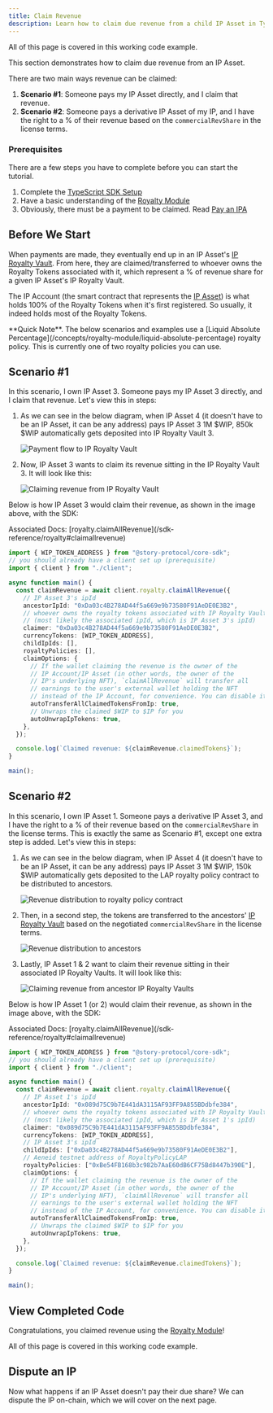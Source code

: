 ```yaml
---
title: Claim Revenue
description: Learn how to claim due revenue from a child IP Asset in TypeScript.
---
```


<CardGroup cols={1}>
  <Card
    title="Completed Code"
    href="https://github.com/storyprotocol/typescript-tutorial/blob/main/scripts/royalty/payRevenue.ts"
    icon="thumbs-up"
  >
    All of this page is covered in this working code example.
  </Card>
</CardGroup>

This section demonstrates how to claim due revenue from an IP Asset.

There are two main ways revenue can be claimed:

1. **Scenario #1**: Someone pays my IP Asset directly, and I claim that revenue.
2. **Scenario #2**: Someone pays a derivative IP Asset of my IP, and I have the right to a % of their revenue based on the `commercialRevShare` in the license terms.

### Prerequisites

There are a few steps you have to complete before you can start the tutorial.

1. Complete the [TypeScript SDK Setup](/developers/typescript-sdk/setup)
2. Have a basic understanding of the [Royalty Module](/concepts/royalty-module)
3. Obviously, there must be a payment to be claimed. Read [Pay an IPA](/developers/typescript-sdk/pay-ipa)

## Before We Start

When payments are made, they eventually end up in an IP Asset's [IP Royalty Vault](/concepts/royalty-module/ip-royalty-vault). From here, they are claimed/transferred to whoever owns the Royalty Tokens associated with it, which represent a % of revenue share for a given IP Asset's IP Royalty Vault.

The IP Account (the smart contract that represents the [IP Asset](/concepts/ip-asset)) is what holds 100% of the Royalty Tokens when it's first registered. So usually, it indeed holds most of the Royalty Tokens.

<Note>
**Quick Note**. The below scenarios and examples use a [Liquid Absolute Percentage](/concepts/royalty-module/liquid-absolute-percentage) royalty policy. This is currently one of two royalty policies you can use.

</Note>

## Scenario #1

In this scenario, I own IP Asset 3. Someone pays my IP Asset 3 directly, and I claim that revenue. Let's view this in steps:

1. As we can see in the below diagram, when IP Asset 4 (it doesn't have to be an IP Asset, it can be any address) pays IP Asset 3 1M \$WIP, 850k \$WIP automatically gets deposited into IP Royalty Vault 3.

   <Frame>
     <img
       src="/images/concepts/lap-1.png"
       alt="Payment flow to IP Royalty Vault"
     />
   </Frame>

2. Now, IP Asset 3 wants to claim its revenue sitting in the IP Royalty Vault 3. It will look like this:

   <Frame>
     <img
       src="/images/concepts/lap-3.png"
       alt="Claiming revenue from IP Royalty Vault"
     />
   </Frame>

Below is how IP Asset 3 would claim their revenue, as shown in the image above, with the SDK:

<Info>
  Associated Docs:
  [royalty.claimAllRevenue](/sdk-reference/royalty#claimallrevenue)
</Info>

```typescript main.ts
import { WIP_TOKEN_ADDRESS } from "@story-protocol/core-sdk";
// you should already have a client set up (prerequisite)
import { client } from "./client";

async function main() {
  const claimRevenue = await client.royalty.claimAllRevenue({
    // IP Asset 3's ipId
    ancestorIpId: "0xDa03c4B278AD44f5a669e9b73580F91AeDE0E3B2",
    // whoever owns the royalty tokens associated with IP Royalty Vault 3
    // (most likely the associated ipId, which is IP Asset 3's ipId)
    claimer: "0xDa03c4B278AD44f5a669e9b73580F91AeDE0E3B2",
    currencyTokens: [WIP_TOKEN_ADDRESS],
    childIpIds: [],
    royaltyPolicies: [],
    claimOptions: {
      // If the wallet claiming the revenue is the owner of the
      // IP Account/IP Asset (in other words, the owner of the
      // IP's underlying NFT), `claimAllRevenue` will transfer all
      // earnings to the user's external wallet holding the NFT
      // instead of the IP Account, for convenience. You can disable it here.
      autoTransferAllClaimedTokensFromIp: true,
      // Unwraps the claimed $WIP to $IP for you
      autoUnwrapIpTokens: true,
    },
  });

  console.log(`Claimed revenue: ${claimRevenue.claimedTokens}`);
}

main();
```

## Scenario #2

In this scenario, I own IP Asset 1. Someone pays a derivative IP Asset 3, and I have the right to a % of their revenue based on the `commercialRevShare` in the license terms. This is exactly the same as Scenario #1, except one extra step is added. Let's view this in steps:

1. As we can see in the below diagram, when IP Asset 4 (it doesn't have to be an IP Asset, it can be any address) pays IP Asset 3 1M \$WIP, 150k \$WIP automatically gets deposited to the LAP royalty policy contract to be distributed to ancestors.

   <Frame>
     <img
       src="/images/concepts/lap-1.png"
       alt="Revenue distribution to royalty policy contract"
     />
   </Frame>

2. Then, in a second step, the tokens are transferred to the ancestors' [IP Royalty Vault](/concepts/royalty-module/ip-royalty-vault) based on the negotiated `commercialRevShare` in the license terms.

   <Frame>
     <img
       src="/images/concepts/lap-2.png"
       alt="Revenue distribution to ancestors"
     />
   </Frame>

3. Lastly, IP Asset 1 & 2 want to claim their revenue sitting in their associated IP Royalty Vaults. It will look like this:

   <Frame>
     <img
       src="/images/concepts/lap-3.png"
       alt="Claiming revenue from ancestor IP Royalty Vaults"
     />
   </Frame>

Below is how IP Asset 1 (or 2) would claim their revenue, as shown in the image above, with the SDK:

<Info>
  Associated Docs:
  [royalty.claimAllRevenue](/sdk-reference/royalty#claimallrevenue)
</Info>

```typescript main.ts
import { WIP_TOKEN_ADDRESS } from "@story-protocol/core-sdk";
// you should already have a client set up (prerequisite)
import { client } from "./client";

async function main() {
  const claimRevenue = await client.royalty.claimAllRevenue({
    // IP Asset 1's ipId
    ancestorIpId: "0x089d75C9b7E441dA3115AF93FF9A855BDdbfe384",
    // whoever owns the royalty tokens associated with IP Royalty Vault 1
    // (most likely the associated ipId, which is IP Asset 1's ipId)
    claimer: "0x089d75C9b7E441dA3115AF93FF9A855BDdbfe384",
    currencyTokens: [WIP_TOKEN_ADDRESS],
    // IP Asset 3's ipId
    childIpIds: ["0xDa03c4B278AD44f5a669e9b73580F91AeDE0E3B2"],
    // Aeneid testnet address of RoyaltyPolicyLAP
    royaltyPolicies: ["0xBe54FB168b3c982b7AaE60dB6CF75Bd8447b390E"],
    claimOptions: {
      // If the wallet claiming the revenue is the owner of the
      // IP Account/IP Asset (in other words, the owner of the
      // IP's underlying NFT), `claimAllRevenue` will transfer all
      // earnings to the user's external wallet holding the NFT
      // instead of the IP Account, for convenience. You can disable it here.
      autoTransferAllClaimedTokensFromIp: true,
      // Unwraps the claimed $WIP to $IP for you
      autoUnwrapIpTokens: true,
    },
  });

  console.log(`Claimed revenue: ${claimRevenue.claimedTokens}`);
}

main();
```

## View Completed Code

Congratulations, you claimed revenue using the [Royalty Module](/concepts/royalty-module)!

<CardGroup cols={1}>
  <Card
    title="Completed Code"
    href="https://github.com/storyprotocol/typescript-tutorial/blob/main/scripts/royalty/payRevenue.ts"
    icon="thumbs-up"
  >
    All of this page is covered in this working code example.
  </Card>
</CardGroup>

## Dispute an IP

Now what happens if an IP Asset doesn't pay their due share? We can dispute the IP on-chain, which we will cover on the next page.
